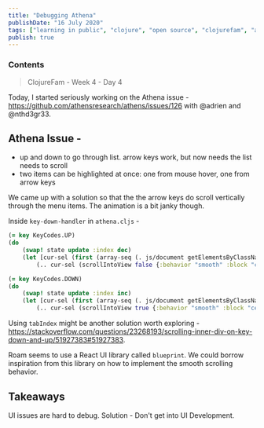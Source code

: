 ```yaml
---
title: "Debugging Athena"
publishDate: "16 July 2020"
tags: ["learning in public", "clojure", "open source", "clojurefam", "athens", "cljs", "debugging"]
publish: true
---
```


### Contents

> ClojureFam - Week 4 - Day 4

Today, I started seriously working on the Athena issue - https://github.com/athensresearch/athens/issues/126 with @adrien and @nthd3gr33.

## Athena Issue -

- up and down to go through list. arrow keys work, but now needs the list needs to scroll
- two items can be highlighted at once: one from mouse hover, one from arrow keys

We came up with a solution so that the the arrow keys do scroll vertically through the menu items. The animation is a bit janky though.

Inside `key-down-handler` in `athena.cljs` -

```clojure
(= key KeyCodes.UP)
(do
    (swap! state update :index dec)
    (let [cur-sel (first (array-seq (. js/document getElementsByClassName "selected")))]
        (.. cur-sel (scrollIntoView false {:behavior "smooth" :block "center"}))))

(= key KeyCodes.DOWN)
(do
    (swap! state update :index inc)
    (let [cur-sel (first (array-seq (. js/document getElementsByClassName "selected")))]
        (.. cur-sel (scrollIntoView true {:behavior "smooth" :block "center"}))))
```

Using `tabIndex` might be another solution worth exploring - https://stackoverflow.com/questions/23268193/scrolling-inner-div-on-key-down-and-up/51927383#51927383.

Roam seems to use a React UI library called `blueprint`. We could borrow inspiration from this library on how to implement the smooth scrolling behavior.

## Takeaways

UI issues are hard to debug. Solution - Don't get into UI Development.
